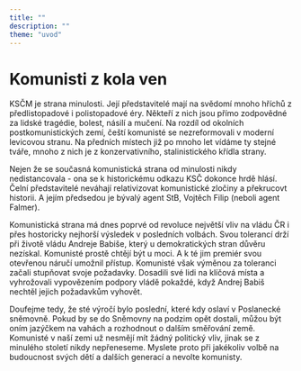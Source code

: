 ```yaml
---
title: ""
description: ""
theme: "uvod"
---
```


# Komunisti z kola ven

KSČM je strana minulosti. Její představitelé mají na svědomí mnoho hříchů z předlistopadové i polistopadové éry. Někteří z nich jsou přímo zodpovědné za lidské tragédie, bolest, násilí a mučení. Na rozdíl od okolních postkomunistických zemí, čeští komunisté se nezreformovali v moderní levicovou stranu. Na předních místech již po mnoho let vídáme ty stejné tváře, mnoho z nich je z konzervativního, stalinistického křídla strany.

Nejen že se současná komunistická strana od minulosti nikdy nedistancovala - ona se k historickému odkazu KSČ dokonce hrdě hlásí. Čelní představitelé neváhají relativizovat komunistické zločiny a překrucovt historii. A jejím předsedou je bývalý agent StB, Vojtěch Filip (neboli agent Falmer).

Komunistická strana má dnes poprvé od revoluce největší vliv na vládu ČR i přes hostoricky nejhorší výsledek v posledních volbách. Svou tolerancí drží při životě vládu Andreje Babiše, který u demokratických stran důvěru nezískal. Komunisté prostě chtějí být u moci. A k té jim premiér svou otevřenou náručí umožnil přístup. Komunisté však výměnou za toleranci začali stupňovat svoje požadavky. Dosadili své lidi na klíčová místa a vyhrožovali vypovězením podpory vládě pokaždé, když Andrej Babiš nechtěl jejich požadavkům vyhovět.

Doufejme tedy, že sté výročí bylo poslední, které kdy oslaví v Poslanecké sněmovně. Pokud by se do Sněmovny na podzim opět dostali, můžou být oním jazýčkem na vahách a rozhodnout o dalším směřování země. Komunisté v naší zemi už nesmějí mít žádný politický vliv, jinak se z minulého století nikdy nepřeneseme. Myslete proto při jakékoliv volbě na budoucnost svých dětí a dalších generací a nevolte komunisty.
